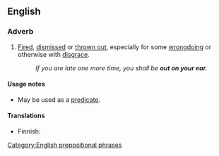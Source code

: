 ==English==

===Adverb===
{{head|en|adverb}}

# {{context|idiomatic|lang=en}} [[fired|Fired]], [[dismissed]] or [[throw out|thrown out]], especially for some [[wrongdoing]] or otherwise with [[disgrace]].
#: ''If you are late one more time, you shall be '''out on your ear'''.''

====Usage notes====
* May be used as a [[predicate]].

====Translations====
{{trans-top|fired, dismissed}}
* Finnish: {{t|fi|erotettu}}
{{trans-mid}}
{{trans-bottom}}

[[Category:English prepositional phrases]]